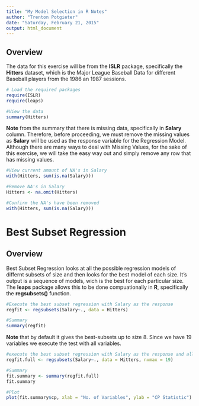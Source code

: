 ```yaml
---
title: "My Model Selection in R Notes"
author: "Trenton Potgieter"
date: "Saturday, February 21, 2015"
output: html_document
---
```


## Overview

The data for this exercise will be from the __ISLR__ package, specifically the __Hitters__ dataset, which is the Major League Baseball Data for different Baseball players from the 1986 an 1987 sessions.

```r
# Load the required packages
require(ISLR)
require(leaps)

#View the data
summary(Hitters)

```

__Note__ from the summary that there is missing data, specifically in __Salary__ column. Therefore, before proceeding, we must remove the missing values as __Salary__ will be used as the response variable for the Regression Model. Although there are many ways to deal with Missing Values, for the sake of this exercise, we will take the easy way out and simply remove any row that has missing values.

```r
#View current amount of NA's in Salary
with(Hitters, sum(is.na(Salary)))

#Remove NA's in Salary
Hitters <- na.omit(Hitters)

#Confirm the NA's have been removed
with(Hitters, sum(is.na(Salary)))

```

# Best Subset Regression  
## Overview 

Best Subset Regression looks at all the possible regression models of differnt subsets of size and then looks for the best model of each size. It's output is a sequence of models, wich is the best for each particular size. The __leaps__ package allows this to be done compuationally in __R__, specifically the __regsubsets()__ function. 

```r
#Execute the best subset regression with Salary as the response
regfit <- regsubsets(Salary~., data = Hitters)

#Summary
summary(regfit)

```

__Note__ that by default it gives the best-subsets up to size 8. Since we have 19 variables we execute the test with all variables.

```r
#execute the best subset regression with Salary as the response and all 19 variables
regfit.full <- regsubsets(Salary~., data = Hitters, nvmax = 19)

#Summary
fit.summary <- summary(regfit.full)
fit.summary

#Plot
plot(fit.summary$cp, xlab = "No. of Variables", ylab = "CP Statistic")

```

